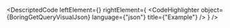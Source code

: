 
<DescriptedCode
  leftElement={<BoringGetQueryDesc />}
  rightElement={
    <CodeHighlighter
      object={BoringGetQueryVisualJson}
      language={"json"}
      title={"Example"}
    />
  }
/>
